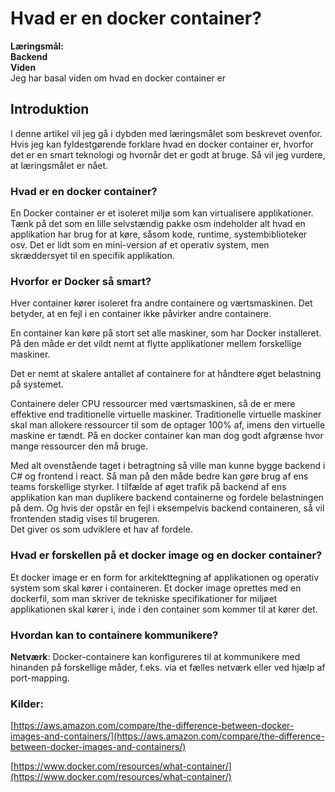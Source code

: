 # Hvad er en docker container?

**Læringsmål:**  
**Backend**  
**Viden**  
Jeg har basal viden om hvad en docker container er

## Introduktion

I denne artikel vil jeg gå i dybden med læringsmålet som beskrevet ovenfor. Hvis jeg kan fyldestgørende forklare hvad en docker container er, hvorfor det er en smart teknologi og hvornår det er godt at bruge. Så vil jeg vurdere, at læringsmålet er nået.

### Hvad er en docker container?

En Docker container er et isoleret miljø som kan virtualisere applikationer. Tænk på det som en lille selvstændig pakke osm indeholder alt hvad en applikation har brug for at køre, såsom kode, runtime, systembiblioteker osv. Det er lidt som en mini-version af et operativ system, men skræddersyet til en specifik applikation.

### Hvorfor er Docker så smart?

Hver container kører isoleret fra andre containere og værtsmaskinen. Det betyder, at en fejl i en container ikke påvirker andre containere.

En container kan køre på stort set alle maskiner, som har Docker installeret. På den måde er det vildt nemt at flytte applikationer mellem forskellige maskiner.

Det er nemt at skalere antallet af containere for at håndtere øget belastning på systemet. 

Containere deler CPU ressourcer med værtsmaskinen, så de er mere effektive end traditionelle virtuelle maskiner. Traditionelle virtuelle maskiner skal man allokere ressourcer til som de optager 100% af, imens den virtuelle maskine er tændt. På en docker container kan man dog godt afgrænse hvor mange ressourcer den må bruge.

Med alt ovenstående taget i betragtning så ville man kunne bygge backend i C\# og frontend i react. Så man på den måde bedre kan gøre brug af ens teams forskellige styrker. I tilfælde af øget trafik på backend af ens applikation kan man duplikere backend containerne og fordele belastningen på dem. Og hvis der opstår en fejl i eksempelvis backend containeren, så vil frontenden stadig vises til brugeren.   
Det giver os som udviklere et hav af fordele.

### Hvad er forskellen på et docker image og en docker container?

Et docker image er en form for arkitekttegning af applikationen og operativ system som skal kører i containeren. Et docker image oprettes med en dockerfil, som man skriver de tekniske specifikationer for miljøet applikationen skal kører i, inde i den container som kommer til at kører det.

### Hvordan kan to containere kommunikere?

**Netværk**: Docker-containere kan konfigureres til at kommunikere med hinanden på forskellige måder, f.eks. via et fælles netværk eller ved hjælp af port-mapping.

### Kilder:

[https://aws.amazon.com/compare/the-difference-between-docker-images-and-containers/](https://aws.amazon.com/compare/the-difference-between-docker-images-and-containers/) 

[https://www.docker.com/resources/what-container/](https://www.docker.com/resources/what-container/)

